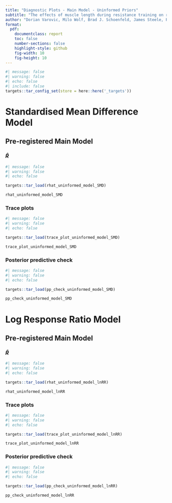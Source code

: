 ```yaml
---
title: "Diagnostic Plots - Main Model - Uninformed Priors"
subtitle: "The effects of muscle length during resistance training on regional hypertrophy adaptations: A systematic review and meta-analysis"
author: "Dorian Varovic, Milo Wolf, Brad J. Schoenfeld, James Steele, Pavle Mikulic"
format:
  pdf:
    documentclass: report
    toc: false
    number-sections: false
    highlight-style: github
    fig-width: 10
    fig-height: 10
---
```

```r
#| message: false
#| warning: false
#| echo: false
#| include: false
targets::tar_config_set(store = here::here('_targets'))
```

# Standardised Mean Difference Model

## Pre-registered Main Model

### $\hat{R}$

```r
#| message: false
#| warning: false
#| echo: false

targets::tar_load(rhat_uninformed_model_SMD)

rhat_uninformed_model_SMD 

```

### Trace plots

```r
#| message: false
#| warning: false
#| echo: false

targets::tar_load(trace_plot_uninformed_model_SMD)

trace_plot_uninformed_model_SMD

```

### Posterior predictive check

```r
#| message: false
#| warning: false
#| echo: false

targets::tar_load(pp_check_uninformed_model_SMD)

pp_check_uninformed_model_SMD

```

# Log Response Ratio Model

## Pre-registered Main Model

### $\hat{R}$

```r
#| message: false
#| warning: false
#| echo: false

targets::tar_load(rhat_uninformed_model_lnRR)

rhat_uninformed_model_lnRR 

```

### Trace plots

```r
#| message: false
#| warning: false
#| echo: false

targets::tar_load(trace_plot_uninformed_model_lnRR)

trace_plot_uninformed_model_lnRR

```

### Posterior predictive check

```r
#| message: false
#| warning: false
#| echo: false

targets::tar_load(pp_check_uninformed_model_lnRR)

pp_check_uninformed_model_lnRR

```


